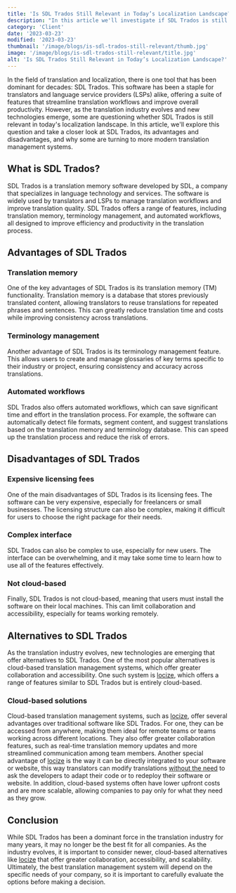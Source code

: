 ```yaml
---
title: 'Is SDL Trados Still Relevant in Today’s Localization Landscape?'
description: "In this article we'll investigate if SDL Trados is still relevant in today’s localization landscape."
category: 'Client'
date: '2023-03-23'
modified: '2023-03-23'
thumbnail: '/image/blogs/is-sdl-trados-still-relevant/thumb.jpg'
image: '/image/blogs/is-sdl-trados-still-relevant/title.jpg'
alt: 'Is SDL Trados Still Relevant in Today’s Localization Landscape?'
---
```


In the field of translation and localization, there is one tool that has been dominant for decades: SDL Trados. This software has been a staple for translators and language service providers (LSPs) alike, offering a suite of features that streamline translation workflows and improve overall productivity. However, as the translation industry evolves and new technologies emerge, some are questioning whether SDL Trados is still relevant in today's localization landscape. In this article, we'll explore this question and take a closer look at SDL Trados, its advantages and disadvantages, and why some are turning to more modern translation management systems.


## What is SDL Trados?

SDL Trados is a translation memory software developed by SDL, a company that specializes in language technology and services. The software is widely used by translators and LSPs to manage translation workflows and improve translation quality. SDL Trados offers a range of features, including translation memory, terminology management, and automated workflows, all designed to improve efficiency and productivity in the translation process.

## Advantages of SDL Trados

### Translation memory

One of the key advantages of SDL Trados is its translation memory (TM) functionality. Translation memory is a database that stores previously translated content, allowing translators to reuse translations for repeated phrases and sentences. This can greatly reduce translation time and costs while improving consistency across translations.

### Terminology management

Another advantage of SDL Trados is its terminology management feature. This allows users to create and manage glossaries of key terms specific to their industry or project, ensuring consistency and accuracy across translations.

### Automated workflows

SDL Trados also offers automated workflows, which can save significant time and effort in the translation process. For example, the software can automatically detect file formats, segment content, and suggest translations based on the translation memory and terminology database. This can speed up the translation process and reduce the risk of errors.

## Disadvantages of SDL Trados

### Expensive licensing fees

One of the main disadvantages of SDL Trados is its licensing fees. The software can be very expensive, especially for freelancers or small businesses. The licensing structure can also be complex, making it difficult for users to choose the right package for their needs.

### Complex interface

SDL Trados can also be complex to use, especially for new users. The interface can be overwhelming, and it may take some time to learn how to use all of the features effectively.

### Not cloud-based

Finally, SDL Trados is not cloud-based, meaning that users must install the software on their local machines. This can limit collaboration and accessibility, especially for teams working remotely.

## Alternatives to SDL Trados

As the translation industry evolves, new technologies are emerging that offer alternatives to SDL Trados. One of the most popular alternatives is cloud-based translation management systems, which offer greater collaboration and accessibility. One such system is [locize](https://www.locize.com), which offers a range of features similar to SDL Trados but is entirely cloud-based.

### Cloud-based solutions

Cloud-based translation management systems, such as [locize](https://www.locize.com), offer several advantages over traditional software like SDL Trados. For one, they can be accessed from anywhere, making them ideal for remote teams or teams working across different locations. They also offer greater collaboration features, such as real-time translation memory updates and more streamlined communication among team members. Another special advantage of [locize](https://www.locize.com) is the way it can be directly integrated to your software or website, this way translators can modify translations [without the need](https://youtu.be/YQryHo1iHb8) to ask the developers to adapt their code or to redeploy their software or website. In addition, cloud-based systems often have lower upfront costs and are more scalable, allowing companies to pay only for what they need as they grow.

## Conclusion

While SDL Trados has been a dominant force in the translation industry for many years, it may no longer be the best fit for all companies. As the industry evolves, it is important to consider newer, cloud-based alternatives like [locize](https://www.locize.com) that offer greater collaboration, accessibility, and scalability. Ultimately, the best translation management system will depend on the specific needs of your company, so it is important to carefully evaluate the options before making a decision.